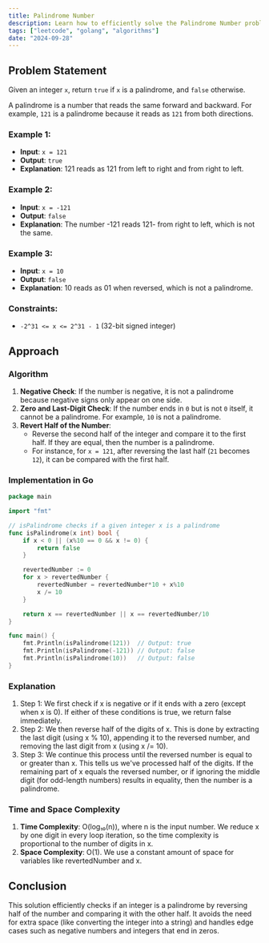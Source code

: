 ```yaml
---
title: Palindrome Number
description: Learn how to efficiently solve the Palindrome Number problem in Go, using simple arithmetic.
tags: ["leetcode", "golang", "algorithms"]
date: "2024-09-28"
---
```


## Problem Statement

Given an integer `x`, return `true` if `x` is a palindrome, and `false` otherwise.

A palindrome is a number that reads the same forward and backward. For example, `121` is a palindrome because it reads as `121` from both directions.

### Example 1:
- **Input**: `x = 121`
- **Output**: `true`
- **Explanation**: 121 reads as 121 from left to right and from right to left.

### Example 2:
- **Input**: `x = -121`
- **Output**: `false`
- **Explanation**: The number -121 reads 121- from right to left, which is not the same.

### Example 3:
- **Input**: `x = 10`
- **Output**: `false`
- **Explanation**: 10 reads as 01 when reversed, which is not a palindrome.

### Constraints:
- `-2^31 <= x <= 2^31 - 1` (32-bit signed integer)

## Approach

### Algorithm

1. **Negative Check**: If the number is negative, it is not a palindrome because negative signs only appear on one side.
2. **Zero and Last-Digit Check**: If the number ends in `0` but is not `0` itself, it cannot be a palindrome. For example, `10` is not a palindrome.
3. **Revert Half of the Number**: 
   - Reverse the second half of the integer and compare it to the first half. If they are equal, then the number is a palindrome.
   - For instance, for `x = 121`, after reversing the last half (`21` becomes `12`), it can be compared with the first half.

### Implementation in Go

```go
package main

import "fmt"

// isPalindrome checks if a given integer x is a palindrome
func isPalindrome(x int) bool {
    if x < 0 || (x%10 == 0 && x != 0) {
        return false
    }

    revertedNumber := 0
    for x > revertedNumber {
        revertedNumber = revertedNumber*10 + x%10
        x /= 10
    }

    return x == revertedNumber || x == revertedNumber/10
}

func main() {
    fmt.Println(isPalindrome(121))  // Output: true
    fmt.Println(isPalindrome(-121)) // Output: false
    fmt.Println(isPalindrome(10))   // Output: false
}

```

### Explanation
1. Step 1: We first check if x is negative or if it ends with a zero (except when x is 0). If either of these conditions is true, we return false immediately.
2. Step 2: We then reverse half of the digits of x. This is done by extracting the last digit (using x % 10), appending it to the reversed number, and removing the last digit from x (using x /= 10).
3. Step 3: We continue this process until the reversed number is equal to or greater than x. This tells us we've processed half of the digits. If the remaining part of x equals the reversed number, or if ignoring the middle digit (for odd-length numbers) results in equality, then the number is a palindrome.


### Time and Space Complexity

1. **Time Complexity**: O(log₁₀(n)), where n is the input number. We reduce x by one digit in every loop iteration, so the time complexity is proportional to the number of digits in x.
2. **Space Complexity**: O(1). We use a constant amount of space for variables like revertedNumber and x.

## Conclusion
This solution efficiently checks if an integer is a palindrome by reversing half of the number and comparing it with the other half. It avoids the need for extra space (like converting the integer into a string) and handles edge cases such as negative numbers and integers that end in zeros.